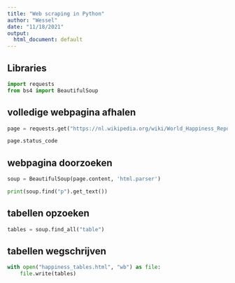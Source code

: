 ```yaml
---
title: "Web scraping in Python"
author: "Wessel"
date: "11/18/2021"
output:
  html_document: default
---
```



## Libraries

```python
import requests
from bs4 import BeautifulSoup
```


## volledige webpagina afhalen

```python
page = requests.get("https://nl.wikipedia.org/wiki/World_Happiness_Report")

page.status_code
```


## webpagina doorzoeken

```python
soup = BeautifulSoup(page.content, 'html.parser')

print(soup.find("p").get_text())
```


## tabellen opzoeken

```python
tables = soup.find_all("table")
```


## tabellen wegschrijven

```python
with open("happiness_tables.html", "wb") as file:
    file.write(tables)

```
